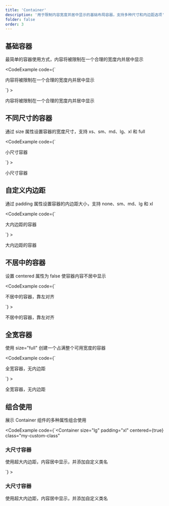 ```yaml
---
title: 'Container'
description: '用于限制内容宽度并居中显示的基础布局容器，支持多种尺寸和内边距选项'
folder: false
order: 3
---
```



## 基础容器

最简单的容器使用方式，内容将被限制在一个合理的宽度内并居中显示

<CodeExample
  code={`<Container>
  <p>内容将被限制在一个合理的宽度内并居中显示</p>
</Container>`}
>
  <Container border>
    <p>内容将被限制在一个合理的宽度内并居中显示</p>
  </Container>
</CodeExample>

## 不同尺寸的容器

通过 size 属性设置容器的宽度尺寸，支持 xs、sm、md、lg、xl 和 full

<CodeExample
  code={`<Container size="sm">
  <p>小尺寸容器</p>
</Container>`}
>
  <Container size="sm" border>
    <p>小尺寸容器</p>
  </Container>
</CodeExample>

## 自定义内边距

通过 padding 属性设置容器的内边距大小，支持 none、sm、md、lg 和 xl

<CodeExample
  code={`<Container padding="lg">
  <p>大内边距的容器</p>
</Container>`}
>
  <Container padding="lg" border>
    <p>大内边距的容器</p>
  </Container>
</CodeExample>

## 不居中的容器

设置 centered 属性为 false 使容器内容不居中显示

<CodeExample
  code={`<Container centered={false}>
  <p>不居中的容器，靠左对齐</p>
</Container>`}
>
  <Container centered={false} border>
    <p>不居中的容器，靠左对齐</p>
  </Container>
</CodeExample>

## 全宽容器

使用 size="full" 创建一个占满整个可用宽度的容器

<CodeExample
  code={`<Container size="full" padding="none">
  <p>全宽容器，无内边距</p>
</Container>`}
>
  <Container size="full" padding="none" border>
    <p>全宽容器，无内边距</p>
  </Container>
</CodeExample>

## 组合使用

展示 Container 组件的多种属性组合使用

<CodeExample
  code={`<Container 
  size="lg" 
  padding="xl" 
  centered={true}
  class="my-custom-class"
>
  <div class="bg-base-200 p-4 rounded-lg">
    <h3 class="text-lg font-bold">大尺寸容器</h3>
    <p>使用超大内边距，内容居中显示，并添加自定义类名</p>
  </div>
</Container>`}
>
  <Container 
    size="lg" 
    padding="xl" 
    centered={true}
    class="my-custom-class"
    border
  >
    <div class="bg-base-200 p-4 rounded-lg">
      <h3 class="text-lg font-bold">大尺寸容器</h3>
      <p>使用超大内边距，内容居中显示，并添加自定义类名</p>
    </div>
  </Container>
</CodeExample>
